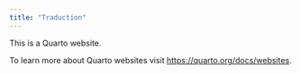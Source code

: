 ```yaml
---
title: "Traduction"
---
```


This is a Quarto website.

To learn more about Quarto websites visit <https://quarto.org/docs/websites>.
